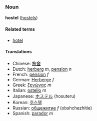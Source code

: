 ===Noun===
'''hostel''' ([[hostels]])

====Related terms====
*[[hotel]]

====Translations====
*Chinese: [[旅舍]]
*Dutch: [[herberg]] ''m'', [[pension]] ''n''
*French: [[pension]] ''f''
*German: [[Herberge]] ''f''
*Greek: [[ξενώνας]] ''m''
*Italian: [[ostello]] ''m''
*Japanese: [[ホステル]] (hosuteru)
*Korean: [[호스텔]]
*Russian: [[общежитие]] ''f'' (obshchezhitie)
*Spanish: [[parador]] ''m''